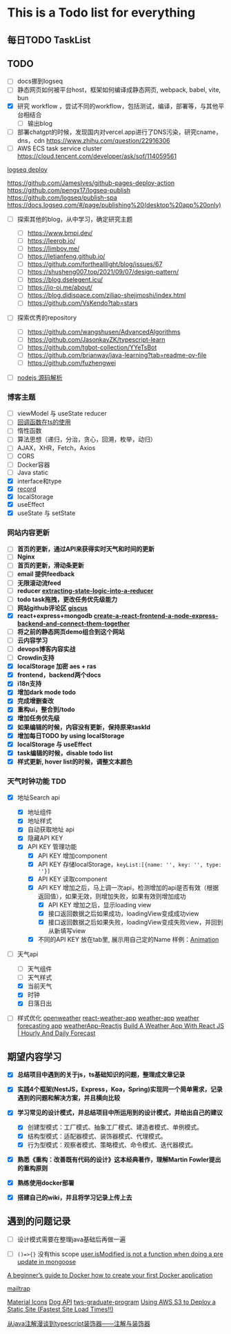 
# This is a Todo list for everything

## 每日TODO TaskList
<TodoFeature />

## TODO
- [ ] docs挪到logseq
- [ ] 静态网页如何被平台host，框架如何编译成静态网页, webpack, babel, vite, bun
- [x] 研究 workflow ，尝试不同的workflow，包括测试，编译，部署等，与其他平台相结合
    - [ ] 输出blog
- [ ] 部署chatgpt的时候，发现国内对vercel.app进行了DNS污染，研究cname，dns，cdn https://www.zhihu.com/question/22916306
- [ ] AWS ECS task service cluster https://cloud.tencent.com/developer/ask/sof/114059561

[logseq deploy](/blog/logseqPublished)

https://github.com/JamesIves/github-pages-deploy-action
https://github.com/pengx17/logseq-publish
https://github.com/logseq/publish-spa
https://docs.logseq.com/#/page/publishing%20(desktop%20app%20only)
- [ ] 探索其他的blog，从中学习，确定研究主题
    - [ ] https://www.bmpi.dev/
    - [ ] https://leerob.io/
    - [ ] https://limboy.me/
    - [ ] https://letianfeng.github.io/
    - [ ] https://github.com/forthealllight/blog/issues/67
    - [ ] https://shusheng007.top/2021/09/07/design-pattern/
    - [ ] https://blog.dselegent.icu/
    - [ ] https://io-oi.me/about/
    - [ ] https://blog.didispace.com/ziliao-shejimoshi/index.html
    - [ ] https://github.com/VsKendo?tab=stars
- [ ] 探索优秀的repository
    - [ ] https://github.com/wangshusen/AdvancedAlgorithms
    - [ ] https://github.com/JasonkayZK/typescript-learn
    - [ ] https://github.com/tgbot-collection/YYeTsBot
    - [ ] https://github.com/brianway/java-learning?tab=readme-ov-file
    - [ ] https://github.com/fuzhengwei
- [ ] [nodejs 源码解析](/blog/nodeJs)


### **博客主题**
  - [ ] viewModel 与 useState reducer
  - [ ] [回调函数在ts的使用](https://www.tslang.cn/docs/handbook/declaration-files/do-s-and-don-ts.html)
  - [ ] 惰性函数
  - [ ] 算法思想（递归，分治，贪心，回溯，枚举，动归）
  - [ ] AJAX，XHR，Fetch，Axios
  - [ ] CORS
  - [ ] Docker容器
  - [ ] Java static
  - [x] interface和type
  - [x] [record](https://zhuanlan.zhihu.com/p/356662885)
  - [x] localStorage
  - [x] useEffect
  - [x] useState 与 setState

### 网站内容更新
- [ ] **首页的更新，通过API来获得实时天气和时间的更新**
- [ ] **Nginx**
- [ ] **首页的更新，滑动条更新**
- [ ] **email 提供feedback**
- [ ] **无限滚动流feed**
- [ ] **reducer [extracting-state-logic-into-a-reducer](https://zh-hans.react.dev/learn/extracting-state-logic-into-a-reducer)**
- [ ] **todo task拖拽，更改任务优先级能力**
- [ ] **网站github评论区 [giscus](https://giscus.app/zh-CN)**
- [x] **react+express+mongodb [create-a-react-frontend-a-node-express-backend-and-connect-them-together](https://www.freecodecamp.org/chinese/news/create-a-react-frontend-a-node-express-backend-and-connect-them-together/)**
- [ ] **将之前的静态网页demo组合到这个网站**
- [ ] **云内容学习**
- [ ] **devops博客内容实战**
- [ ] **Crowdin支持**
- [x] **localStorage 加密 aes + ras**
- [x] **frontend，backend两个docs**
- [x] **i18n支持**
- [x] **增加dark mode todo**
- [x] **完成增删查改**
- [x] **重构ui，整合到/todo**
- [x] **增加任务优先级**
- [x] **如果编辑的时候，内容没有更新，保持原来taskId**
- [x] **增加每日TODO by using localStorage**
- [x] **localStorage 与 useEffect**
- [x] **task编辑的时候，disable todo list**
- [x] **样式更新, hover list的时候，调整文本颜色**

### 天气时钟功能 TDD
- [x] 地址Search api
    - [x] 地址组件
    - [x] 地址样式
    - [x] 自动获取地址 api
    - [x] 隐藏API KEY
    - [x] API KEY 管理功能
        - [x] API KEY 增加component
        - [x] API KEY 存储localStorage，`keyList:[{name: '', key: '', type: ''}]`
        - [x] API KEY 读取component
        - [x] API KEY 增加之后，马上调一次api，检测增加的api是否有效（根据返回值），如果无效，则增加失败，如果有效则增加成功
            - [x] API KEY 增加之后，显示loading view
            - [x] 接口返回数据之后如果成功，loadingView变成成功view
            - [x] 接口返回数据之后如果失败，loadingView变成失败view，并回到从新填写view
        - [x] 不同的API KEY 放在tab里, 展示用自己定的Name 样例：[Animation](https://mui.com/material-ui/react-floating-action-button/#animation)
- [ ] 天气api
    - [ ] 天气组件
    - [ ] 天气样式
    - [x] 当前天气
    - [x] 时钟
    - [x] 日落日出
- [ ] 样式优化
[openweather](https://openweathermap.org/forecast5#data)
[react-weather-app](https://github.com/ajithpmohan/react-weather-app/tree/main)
[weather-app](https://github.com/sharon-leshan/weather-app)
[weather forecasting app](https://the-weather-forecasting.netlify.app/)
[weatherApp-Reactjs](https://github.com/gauravghai/weatherApp-Reactjs)
[Build A Weather App With React JS | Hourly And Daily Forecast](https://www.youtube.com/watch?v=cWk5EKVxrgo)



## 期望内容学习
- [x] **总结项目中遇到的关于js，ts基础知识的问题，整理成文章记录**
- [x] **实践4个框架(NestJS，Express，Koa，Spring)实现同一个简单需求，记录遇到的问题和解决方案，并且横向比较**
- [x] **学习常见的设计模式，并总结项目中所运用到的设计模式，并给出自己的建议**
    - [x] 创建型模式：工厂模式、抽象工厂模式、建造者模式、单例模式。
    - [x] 结构型模式：适配器模式、装饰器模式、代理模式。
    - [x] 行为型模式：观察者模式、策略模式、命令模式、迭代器模式。
- [x] **熟悉《重构：改善既有代码的设计》这本经典著作，理解Martin Fowler提出的重构原则**
- [x] **熟练使用docker部署**
- [x] **搭建自己的wiki，并且将学习记录上传上去**


## 遇到的问题记录
- [ ] 设计模式需要在整理java基础后再做一遍
- [ ] `()=>{}` 没有this scope [user.isModified is not a function when doing a pre update in mongoose](https://stackoverflow.com/questions/40161459/user-ismodified-is-not-a-function-when-doing-a-pre-update-in-mongoose)


[A beginner’s guide to Docker how to create your first Docker application](https://www.freecodecamp.org/news/a-beginners-guide-to-docker-how-to-create-your-first-docker-application-cc03de9b639f/)

[mailtrap](https://mailtrap.io/signin)

[Material Icons](https://mui.com/material-ui/material-icons/?theme=Two+tone&query=temp)
[Dog API](https://dog.ceo/dog-api/breeds-list)
[tws-graduate-program](https://github.com/orgs/tws-graduate-program/repositories?type=all)
[Using AWS S3 to Deploy a Static Site (Fastest Site Load Times!!)](https://www.youtube.com/watch?v=yOeCSSDHYrs)

[从java注解漫谈到typescript装饰器——注解与装饰器](https://juejin.cn/post/6873822935350509582)




